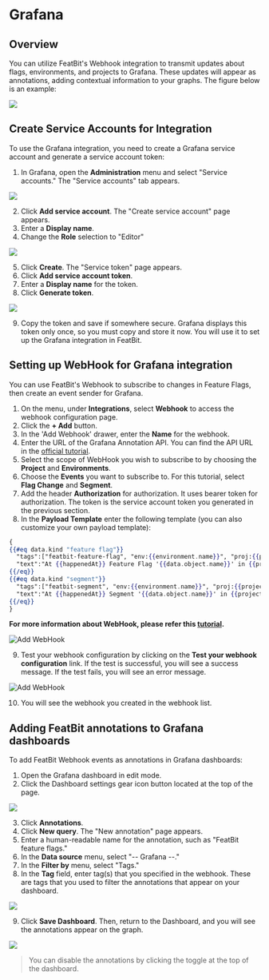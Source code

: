 # Grafana

## Overview

You can utilize FeatBit's Webhook integration to transmit updates about flags, environments, and projects to Grafana. These updates will appear as annotations, adding contextual information to your graphs. The figure below is an example:

![](../../integrations/assets/grafana/overview.png)

## Create Service Accounts for Integration

To use the Grafana integration, you need to create a Grafana service account and generate a service account token:

1. In Grafana, open the **Administration** menu and select "Service accounts." The "Service accounts" tab appears.

![](../../integrations/assets/grafana/add-service-account.png)

2. Click **Add service account**. The "Create service account" page appears.
3. Enter a **Display name**.
4. Change the **Role** selection to "Editor"

![](../../integrations/assets/grafana/add-service-account-2.png)

5. Click **Create**. The "Service token" page appears.
6. Click **Add service account token**.
7. Enter a **Display name** for the token.
8. Click **Generate token**.

![](../../integrations/assets/grafana/add-service-account-4.png)

9. Copy the token and save if somewhere secure. Grafana displays this token only once, so you must copy and store it now. You will use it to set up the Grafana integration in FeatBit.

## Setting up WebHook for Grafana integration

You can use FeatBit's Webhook to subscribe to changes in Feature Flags, then create an event sender for Grafana.

1. On the menu, under **Integrations**, select **Webhook** to access the webhook configuration page.
2. Click the **+ Add** button. 
3. In the 'Add Webhook' drawer, enter the **Name** for the webhook.
4. Enter the URL of the Grafana Annotation API. You can find the API URL in the [official tutorial](https://grafana.com/docs/grafana/latest/developers/http_api/annotations/).
5. Select the scope of WebHook you wish to subscribe to by choosing the **Project** and **Environments**.
6. Choose the **Events** you want to subscribe to. For this tutorial, select **Flag Change** and **Segment**.
7. Add the header **Authorization** for authorization. It uses bearer token for authorization. The token is the service account token you generated in the previous section.
8. In the **Payload Template** enter the following template (you can also customize your own payload template):

```handlebars
{
{{#eq data.kind "feature flag"}}
  "tags":["featbit-feature-flag", "env:{{environment.name}}", "proj:{{project.name}}"],
  "text":"At {{happenedAt}} Feature Flag '{{data.object.name}}' in {{project.name}}/{{environment.name}}: <br/> {{#each changes}}{{this}}{{#unless @last}} ; {{/unless}}{{/each}}"
{{/eq}}
{{#eq data.kind "segment"}}
  "tags":["featbit-segment", "env:{{environment.name}}", "proj:{{project.name}}"],
  "text":"At {{happenedAt}} Segment '{{data.object.name}}' in {{project.name}}/{{environment.name}}: <br/> {{#each changes}}{{this}}{{#unless @last}} ; {{/unless}}{{/each}}"
{{/eq}}
}
```

**For more information about WebHook, please refer this [tutorial](/integrations/webhooks).**

![Add WebHook](../../integrations/assets/grafana/create-webhook.png)

9. Test your webhook configuration by clicking on the **Test your webhook configuration** link. If the test is successful, you will see a success message. If the test fails, you will see an error message.

![Add WebHook](../../integrations/assets/grafana/add-annotation.png)

10. You will see the webhook you created in the webhook list.

## Adding FeatBit annotations to Grafana dashboards

To add FeatBit Webhook events as annotations in Grafana dashboards:

1. Open the Grafana dashboard in edit mode.
2. Click the Dashboard settings gear icon button located at the top of the page.

![](../../integrations/assets/grafana/annotation-1.png)

3. Click **Annotations**.
4. Click **New query**. The "New annotation" page appears.
5. Enter a human-readable name for the annotation, such as "FeatBit feature flags."
6. In the **Data source** menu, select "-- Grafana --."
7. In the **Filter by** menu, select "Tags."
8. In the **Tag** field, enter tag(s) that you specified in the webhook. These are tags that you used to filter the annotations that appear on your dashboard.

![](../../integrations/assets/grafana/annotation-2.png)

9. Click **Save Dashboard**. Then, return to the Dashboard, and you will see the annotations appear on the graph. 

![](../../integrations/assets/grafana/overview.png)

> You can disable the annotations by clicking the toggle at the top of the dashboard.